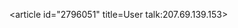<article id="2796051" title=User talk:207.69.139.153>
	<talkpage id="2796051" title="User talk:207.69.139.153">
{{OW}}
	</talkpage>
</article>